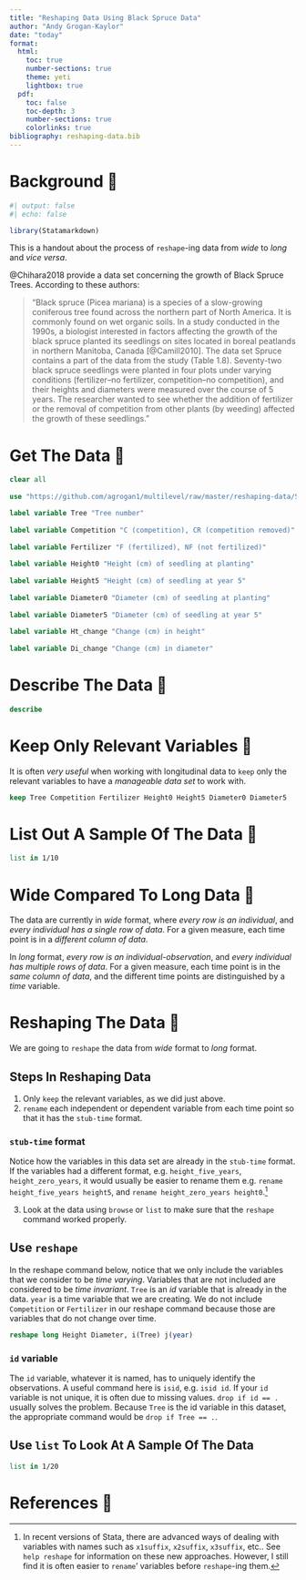```yaml
---
title: "Reshaping Data Using Black Spruce Data"
author: "Andy Grogan-Kaylor"
date: "today"
format:
  html:
    toc: true
    number-sections: true
    theme: yeti
    lightbox: true
  pdf:
    toc: false
    toc-depth: 3
    number-sections: true
    colorlinks: true
bibliography: reshaping-data.bib
---
```


# Background 🌲

```r
#| output: false
#| echo: false

library(Statamarkdown)

```


This is a handout about the process of `reshape`-ing data from *wide* to *long* and *vice versa*.

@Chihara2018 provide a data set concerning the growth of Black Spruce Trees. According to these authors: 

> "Black spruce (Picea mariana) is a species of a slow-growing coniferous tree found across the northern part of North America. It is commonly found on wet organic soils. In a study conducted in the 1990s, a biologist interested in factors affecting the growth of the black spruce planted its seedlings on sites located in boreal peatlands in northern Manitoba, Canada [@Camill2010]. The data set Spruce contains a part of the data from the study (Table 1.8). Seventy-two black spruce seedlings were planted in four plots under varying conditions (fertilizer–no fertilizer, competition–no competition), and their heights and diameters were measured over the course of 5 years. The researcher wanted to see whether the addition of fertilizer or the removal of competition from other plants (by weeding) affected the growth of these seedlings."

# Get The Data 🌲

```stata

clear all
	
use "https://github.com/agrogan1/multilevel/raw/master/reshaping-data/Spruce.dta", clear

```

```stata

label variable Tree "Tree number"
    
label variable Competition "C (competition), CR (competition removed)"
    
label variable Fertilizer "F (fertilized), NF (not fertilized)"
    
label variable Height0 "Height (cm) of seedling at planting"
    
label variable Height5 "Height (cm) of seedling at year 5"
    
label variable Diameter0 "Diameter (cm) of seedling at planting"
        
label variable Diameter5 "Diameter (cm) of seedling at year 5"
    
label variable Ht_change "Change (cm) in height"
    
label variable Di_change "Change (cm) in diameter"	

```

# Describe The Data 🌲
	
```stata

describe	

```

# Keep Only Relevant Variables 🌲

It is often *very useful* when working with longitudinal data to `keep` only the relevant variables to have a *manageable data set* to work with.

```stata

keep Tree Competition Fertilizer Height0 Height5 Diameter0 Diameter5

```

# List Out A Sample Of The Data 🌲

```stata

list in 1/10 

```

# Wide Compared To Long Data 🌲

The data are currently in *wide* format, where *every row is an individual*, and *every individual has a single row of data*. For a given measure, each time point is in a *different column of data*.

In *long* format, *every row is an individual-observation*, and *every individual has multiple rows of data*. For a given measure, each time point is in the *same column of data*, and the different time points are distinguished by a *time* variable.

# Reshaping The Data 🌲

We are going to `reshape` the data from *wide* format to *long* format.

## Steps In Reshaping Data

1. Only `keep` the relevant variables, as we did just above.
2. `rename` each independent or dependent variable from each time point so that it has the `stub-time` format.

::: {.callout-tip}
### `stub-time` format

Notice how the variables in this data set are already in the `stub-time` format. If the variables had a different format, e.g. `height_five_years`, `height_zero_years`, it would usually be easier to rename them e.g. `rename height_five_years height5`, and `rename height_zero_years height0`.[^advanced]
:::

[^advanced]: In recent versions of Stata, there are advanced ways of dealing with variables with names such as `x1suffix`, `x2suffix`, `x3suffix`, etc.. See `help reshape` for information on these new approaches. However, I still find it is often easier to `rename`' variables before `reshape`-ing them.

3. Look at the data using `browse` or `list` to make sure that the `reshape` command worked properly.

## Use `reshape`

In the reshape command below, notice that we only include the variables that we consider to be *time varying*. Variables that are not included are considered to be *time invariant*. `Tree` is an *id* variable that is already in the data. `year` is a time variable that we are creating. We do not include `Competition` or `Fertilizer` in our reshape command because those are variables that do not change over time.

```stata

reshape long Height Diameter, i(Tree) j(year)

```

::: {.callout-tip}
### `id` variable

The `id` variable, whatever it is named, has to uniquely identify the observations. A useful command here is `isid`, e.g. `isid id`. If your `id` variable is not unique, it is often due to missing values. `drop if id == .` usually solves the problem. Because `Tree` is the id variable in this dataset, the appropriate command would be `drop if Tree == .`.
:::

## Use `list` To Look At A Sample Of The Data

```stata

list in 1/20

```

# References 🌲 




